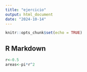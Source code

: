 ```yaml
---
title: "ejercicio"
output: html_document
date: "2024-10-14"
---
```


```r
knitr::opts_chunk$set(echo = TRUE)
```

## R Markdown
```r
r<-0.5
areas<-pi*r^2
```

